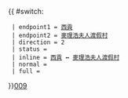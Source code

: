 {{ #switch: {{{format|}}}
  | endpoint1 = [[西貢公共運輸交匯處|西貢]]
  | endpoint2 = [[麥理浩夫人渡假村]]
  | direction = 2
  | status =
  | inline = [[西貢公共運輸交匯處|西貢]] ↔ [[麥理浩夫人渡假村]]
  | normal =
  | full =
}}<noinclude>[[category:新界專線小巴路線模板|009]]</noinclude>
